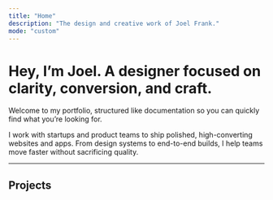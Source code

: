```yaml
---
title: "Home"
description: "The design and creative work of Joel Frank."
mode: "custom"
---
```


# Hey, I’m Joel. A designer focused on clarity, conversion, and craft.

Welcome to my portfolio, structured like documentation so you can quickly find what you’re looking for.

I work with startups and product teams to ship polished, high-converting websites and apps. From design systems to end-to-end builds, I help teams move faster without sacrificing quality.

---

## Projects

<CardGroup cols={2}>
  <Card title="The Charcuterie Co." img="/images/CharcoImage.jpg">
    
  </Card>
  <Card title="New Card" img="/images/fielddImage.jpg">
    
  </Card>
</CardGroup>